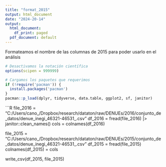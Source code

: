 ```yaml
---
title: "format_2015"
output: html_document
date: "2024-20-14"
output:
  html_document:
    df_print: paged
  pdf_document: default
---
```

Formateamos el nombre de las columnas de 2015 para poder usarlo en el análisis 

```r
# Desactivamos la notación científica
options(scipen = 999999)

# Cargamos los paquetes que requerimos
if (!require('pacman')) {
  install.packages('pacman')
}
pacman::p_load(dplyr, tidyverse, data.table, ggplot2, sf, janitor)

```


```R
file_2016 = "C:/Users/cano_/Dropbox/research/dataton/raw/DENUEs/2016/conjunto_de_datos/denue_inegi_46321-46531_.csv"
df_2016 = fread(file_2016) |> janitor::clean_names()
cols = colnames(df_2016)

file_2015 = "C:/Users/cano_/Dropbox/research/dataton/raw/DENUEs/2015/conjunto_de_datos/denue_inegi_46321-46531_.csv"
df_2015 = fread(file_2015)
colnames(df_2015) = cols

write_csv(df_2015, file_2015)

